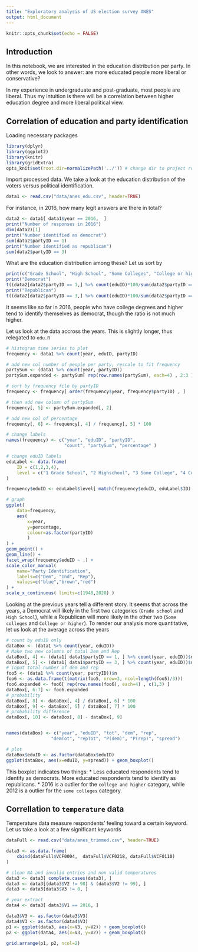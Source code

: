 ```yaml
---
title: "Exploratory analysis of US election survey ANES"
output: html_document
---
```


```r
knitr::opts_chunk$set(echo = FALSE)
```



## Introduction 

In this notebook, we are interested in the education distribution per party. 
In other words, we look to answer: are more educated people more liberal or conservative? 

In my experience in undergraduate and post-graduate, most people are liberal. 
Thus my intuition is there will be a correlation between higher education degree and more liberal political view. 



## Correlation of education and party identification

Loading necessary packages

```r
library(dplyr)
library(ggplot2)
library(knitr)
library(gridExtra)
opts_knit$set(root.dir=normalizePath('../')) # change dir to project root
```

Import processed data. 
We take a look at the education distribution of the voters versus political identification. 

```r
data1 <- read.csv("data/anes_edu.csv", header=TRUE)
```

For instance, in 2016, how many legit answers are there in total? 

```r
data2 <- data1[ data1$year == 2016,  ]
print("Number of responses in 2016")
dim(data2)[1]
print("Number identified as democrat")
sum(data2$partyID == 1)
print("Number identified as republican")
sum(data2$partyID == 3)
```

What are the education distribution among these? Let us sort by 

```r
print(c("Grade School", "High School", "Some Colleges", "College or higher"))
print("Democrat")
t((data2[data2$partyID == 1,] %>% count(eduID)*100/sum(data2$partyID == 1))[2])
print("Republican")
t((data2[data2$partyID == 3,] %>% count(eduID)*100/sum(data2$partyID == 3))[2])
```
It seems like so far in 2016, people who have college degrees and higher tend to identify themselves as democrat, though the ratio is not much higher. 

Let us look at the data accross the years. This is slightly longer, thus relegated to `edu.R`

```r
# histogram time series to plot
frequency <- data1 %>% count(year, eduID, partyID)

# add new col number of people per party, rescale to fit frequency
partySum <- (data1 %>% count(year, partyID))
partySum.expanded <- partySum[ rep(row.names(partySum), each=4) , 2:3 ]

# sort by frequency file by partyID
frequency <- frequency[ order(frequency$year, frequency$partyID) , ]

# then add new column of partySum
frequency[, 5] <- partySum.expanded[, 2]                        

# add new col of percentage
frequency[, 6] <- frequency[, 4] / frequency[, 5] * 100

# change labels
names(frequency) <- c("year", "eduID", "partyID", 
                      "count", "partySum", "percentage" )

# change eduID labels
eduLabel <- data.frame( 
    ID = c(1,2,3,4), 
    level = c("1 Grade School", "2 Highschool", "3 Some College", "4 College")
)

frequency$eduID <- eduLabel$level[ match(frequency$eduID, eduLabel$ID) ]

# graph
ggplot( 
    data=frequency, 
    aes(
        x=year, 
        y=percentage, 
        colour=as.factor(partyID)
        )
) + 
geom_point() + 
geom_line() +
facet_wrap(frequency$eduID ~ .) + 
scale_color_manual(
    name="Party Identification",
    labels=c("Dem", "Ind", "Rep"),
    values=c("blue","brown","red")
) +
scale_x_continuous( limits=c(1948,2020) )
```

Looking at the previous years tell a different story. It seems that across the years, a Democrat will likely in the first two categories (`Grade school` and `High School`), while a Republican will more likely in the other two (`Some colleges` and `College or higher`). To render our analysis more quantitative, let us look at the average across the years

```r

# count by eduID only
dataBox <- (data1 %>% count(year, eduID))
# Make two new columns of total Dem and Rep
dataBox[, 4] <- (data1[ data1$partyID == 1, ] %>% count(year, eduID))$n
dataBox[, 5] <- (data1[ data1$partyID == 3, ] %>% count(year, eduID))$n
# input total number of dem and rep
foo5 <- (data1 %>% count(year, partyID))$n
foo6 <- as.data.frame(t(matrix(foo5, nrow=3, ncol=length(foo5)/3)))
foo6.expanded <- foo6[ rep(row.names(foo6), each=4) , c(1,3) ]
dataBox[, 6:7] <- foo6.expanded
# probability
dataBox[, 8] <- dataBox[, 4] / dataBox[, 6] * 100
dataBox[, 9] <- dataBox[, 5] / dataBox[, 7] * 100
# probability difference
dataBox[, 10] <- dataBox[, 8] - dataBox[, 9]


names(dataBox) <- c("year", "eduID", "tot", "dem", "rep",
                 "demTot", "repTot", "P(dem)", "P(rep)", "spread")

# plot
dataBox$eduID <- as.factor(dataBox$eduID)
ggplot(dataBox, aes(x=eduID, y=spread)) + geom_boxplot()
```

This boxplot indicates two things:
* Less educated respondents tend to identify as democrats. More educated respondents tend to identify as republicans. 
* 2016 is a outlier for the `college and higher` category, while 2012 is a outlier for the `some colleges` category. 



## Correllation to `temperature` data

Temperature data measure respondents' feeling toward a certain keyword. Let us take a look at a few significant keywords


```r
dataFull <- read.csv("data/anes_trimmed.csv", header=TRUE)

data3 <- as.data.frame( 
    cbind(dataFull$VCF0004,  dataFull$VCF0218, dataFull$VCF0110)
)

# clean NA and invalid entries and non valid temperatures
data3 <- data3[ complete.cases(data3), ]
data3 <- data3[(data3$V2 != 98) & (data3$V2 != 99), ]
data3 <- data3[data3$V3 != 0, ]

# year extract
data4 <- data3[ data3$V1 == 2016, ]

data3$V3 <- as.factor(data3$V3)
data4$V3 <- as.factor(data4$V3)
p1 <- ggplot(data3, aes(x=V3, y=V2)) + geom_boxplot()  
p2 <- ggplot(data4, aes(x=V3, y=V2)) + geom_boxplot()

grid.arrange(p1, p2, ncol=2)
```
